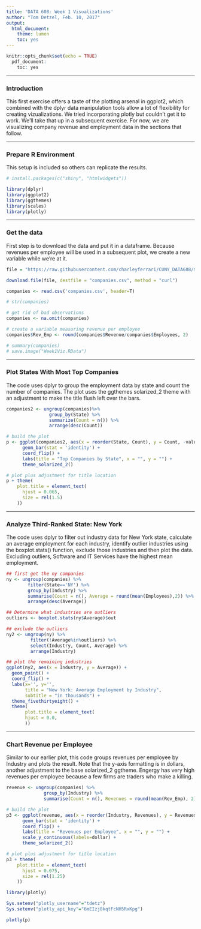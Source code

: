 ```yaml
---
title: 'DATA 608: Week 1 Visualizations'
author: "Tom Detzel, Feb. 10, 2017"
output:
  html_document:
    theme: lumen
    toc: yes
---
```


```r
knitr::opts_chunk$set(echo = TRUE)
  pdf_document:
    toc: yes
```
*** 
### Introduction  
This first exercise offers a taste of the plotting arsenal in ggplot2, which combined with the dplyr data manipulation tools allow a lot of flexibility for creating vizualizations. We tried incorporating plotly but couldn't get it to work. We'll take that up in a subsequent exercise. For now, we are visualizing company revenue and employment data in the sections that follow.  

***
### Prepare R Environment
This setup is included so others can replicate the results.

```r

# install.packages(c("shiny", "htmlwidgets"))

library(dplyr)
library(ggplot2)
library(ggthemes)
library(scales)
library(plotly)

```

***
### Get the data
First step is to download the data and put it in a dataframe. Because revenues per employee will be used in a subsequent plot, we create a new variable while we're at it.

```r

file = "https://raw.githubusercontent.com/charleyferrari/CUNY_DATA608/master/lecture1/Data/inc5000_data.csv"

download.file(file, destfile = "companies.csv", method = "curl")

companies <- read.csv('companies.csv', header=T)

# str(companies)

# get rid of bad observations
companies <- na.omit(companies)

# create a variable measuring revenue per employee
companies$Rev_Emp <- round(companies$Revenue/companies$Employees, 2)

# summary(companies)
# save.image("Week1Viz.RData")

```

***  
### Plot States With Most Top Companies  
The code uses dplyr to group the employment data by state and count the number of companies. The plot uses the ggthemes solarized_2 theme with an adjustment to make the title flush left over the bars.  
  

```r

companies2 <- ungroup(companies)%>%
                group_by(State) %>%
                summarize(Count = n()) %>%
                arrange(desc(Count))

# build the plot
p <- ggplot(companies2, aes(x = reorder(State, Count), y = Count, -value)) +
      geom_bar(stat = 'identity') +
      coord_flip() +
      labs(title = "Top Companies by State", x = "", y = "") +
      theme_solarized_2()

# plot plus adjustment for title location
p + theme(
    plot.title = element_text(
      hjust = 0.065,
      size = rel(1.5)
    ))

```

*** 
### Analyze Third-Ranked State: New York  
The code uses dplyr to filter out industry data for New York state, calculate an average employment for each industry, identify outlier industries using the boxplot.stats() function, exclude those industries and then plot the data. Excluding outliers, Software and IT Services have the highest mean employment.


```r

## first get the ny companies
ny <- ungroup(companies) %>%
        filter(State=='NY') %>%
        group_by(Industry) %>%
        summarise(Count = n(), Average = round(mean(Employees),2)) %>%
        arrange(desc(Average))

## Determine what industries are outliers
outliers <- boxplot.stats(ny$Average)$out

## exclude the outliers
ny2 <- ungroup(ny) %>% 
         filter(!Average%in%outliers) %>%
         select(Industry, Count, Average) %>%
         arrange(Industry)

## plot the remaining industries
ggplot(ny2, aes(x = Industry, y = Average)) + 
  geom_point() +
  coord_flip() +
  labs(x='', y='',
       title = "New York: Average Employment by Industry",
       subtitle = "in thousands") +
  theme_fivethirtyeight() + 
  theme(
       plot.title = element_text(
       hjust = 0.0,
       ))

```

***
### Chart Revenue per Employee
Similar to our earlier plot, this code groups revenues per employee by Industry and plots the result. Note that the y-axis formatting is in dollars, another adjustment to the base solarized_2 ggtheme. Engergy has very high revenues per employee because a few firms are traders who make a killing.

```r

revenue <- ungroup(companies) %>%
              group_by(Industry) %>%
              summarise(Count = n(), Revenues = round(mean(Rev_Emp), 2))

# build the plot
p3 <- ggplot(revenue, aes(x = reorder(Industry, Revenues), y = Revenues, -value)) +
      geom_bar(stat = 'identity') +
      coord_flip() +
      labs(title = "Revenues per Employee", x = "", y = "") +
      scale_y_continuous(labels=dollar) +
      theme_solarized_2()

# plot plus adjustment for title location
p3 + theme(
    plot.title = element_text(
      hjust = 0.075,
      size = rel(1.25)
    ))

```


```r

library(plotly)

Sys.setenv("plotly_username"="tdetz")
Sys.setenv("plotly_api_key"="6mEIzj8kqtFcNH5RxKpg")

plotly(p)


```

